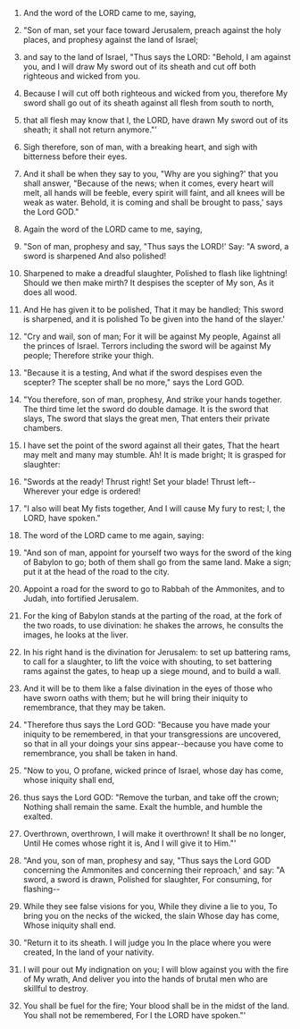 
1. And the word of the LORD came to me, saying,

2. "Son of man, set your face toward Jerusalem, preach against the holy places, and prophesy against the land of Israel;

3. and say to the land of Israel, "Thus says the LORD: "Behold, I am against you, and I will draw My sword out of its sheath and cut off both righteous and wicked from you.

4. Because I will cut off both righteous and wicked from you, therefore My sword shall go out of its sheath against all flesh from south to north,

5. that all flesh may know that I, the LORD, have drawn My sword out of its sheath; it shall not return anymore."'

6. Sigh therefore, son of man, with a breaking heart, and sigh with bitterness before their eyes.

7. And it shall be when they say to you, "Why are you sighing?' that you shall answer, "Because of the news; when it comes, every heart will melt, all hands will be feeble, every spirit will faint, and all knees will be weak as water. Behold, it is coming and shall be brought to pass,' says the Lord GOD."

8. Again the word of the LORD came to me, saying,

9. "Son of man, prophesy and say, "Thus says the LORD!' Say: "A sword, a sword is sharpened And also polished!

10. Sharpened to make a dreadful slaughter, Polished to flash like lightning! Should we then make mirth? It despises the scepter of My son, As it does all wood.

11. And He has given it to be polished, That it may be handled; This sword is sharpened, and it is polished To be given into the hand of the slayer.'

12. "Cry and wail, son of man; For it will be against My people, Against all the princes of Israel. Terrors including the sword will be against My people; Therefore strike your thigh.

13. "Because it is a testing, And what if the sword despises even the scepter? The scepter shall be no more," says the Lord GOD.

14. "You therefore, son of man, prophesy, And strike your hands together. The third time let the sword do double damage. It is the sword that slays, The sword that slays the great men, That enters their private chambers.

15. I have set the point of the sword against all their gates, That the heart may melt and many may stumble. Ah! It is made bright; It is grasped for slaughter:

16. "Swords at the ready! Thrust right! Set your blade! Thrust left-- Wherever your edge is ordered!

17. "I also will beat My fists together, And I will cause My fury to rest; I, the LORD, have spoken."

18. The word of the LORD came to me again, saying:

19. "And son of man, appoint for yourself two ways for the sword of the king of Babylon to go; both of them shall go from the same land. Make a sign; put it at the head of the road to the city.

20. Appoint a road for the sword to go to Rabbah of the Ammonites, and to Judah, into fortified Jerusalem.

21. For the king of Babylon stands at the parting of the road, at the fork of the two roads, to use divination: he shakes the arrows, he consults the images, he looks at the liver.

22. In his right hand is the divination for Jerusalem: to set up battering rams, to call for a slaughter, to lift the voice with shouting, to set battering rams against the gates, to heap up a siege mound, and to build a wall.

23. And it will be to them like a false divination in the eyes of those who have sworn oaths with them; but he will bring their iniquity to remembrance, that they may be taken.

24. "Therefore thus says the Lord GOD: "Because you have made your iniquity to be remembered, in that your transgressions are uncovered, so that in all your doings your sins appear--because you have come to remembrance, you shall be taken in hand.

25. "Now to you, O profane, wicked prince of Israel, whose day has come, whose iniquity shall end,

26. thus says the Lord GOD: "Remove the turban, and take off the crown; Nothing shall remain the same. Exalt the humble, and humble the exalted.

27. Overthrown, overthrown, I will make it overthrown! It shall be no longer, Until He comes whose right it is, And I will give it to Him."'

28. "And you, son of man, prophesy and say, "Thus says the Lord GOD concerning the Ammonites and concerning their reproach,' and say: "A sword, a sword is drawn, Polished for slaughter, For consuming, for flashing--

29. While they see false visions for you, While they divine a lie to you, To bring you on the necks of the wicked, the slain Whose day has come, Whose iniquity shall end.

30. "Return it to its sheath. I will judge you In the place where you were created, In the land of your nativity.

31. I will pour out My indignation on you; I will blow against you with the fire of My wrath, And deliver you into the hands of brutal men who are skillful to destroy.

32. You shall be fuel for the fire; Your blood shall be in the midst of the land. You shall not be remembered, For I the LORD have spoken."'


